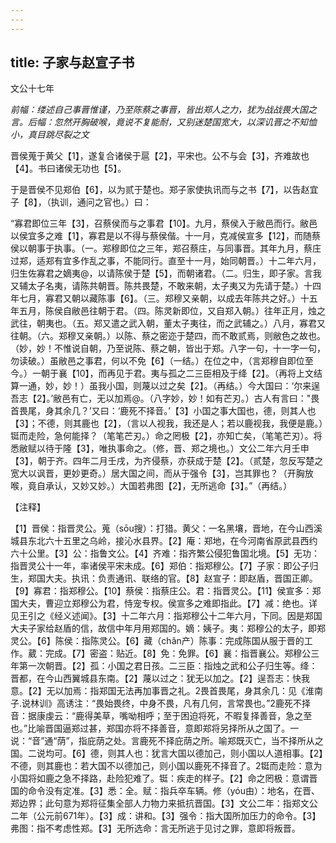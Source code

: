 ```yaml
---
---
---
```

title: 子家与赵宣子书
---



文公十七年

*前幅：缕述自己事晋惟谨，乃至陈蔡之事晋，皆出郑人之力，犹为战战畏大国之言。后幅：忽然开胸破喉，竟说不复能耐，又别迷楚国宽大，以深讥晋之不知恤小，真目跳尽裂之文*

晋侯蒐于黄父【1】，遂复合诸侯于扈【2】，平宋也。公不与会【3】，齐难故也【4】。书曰诸侯无功也【5】。

于是晋侯不见郑伯【6】，以为贰于楚也。郑子家使执讯而与之书【7】，以告赵宜子【8】，（执训，通问之官也。）曰：

“寡君即位三年【3】，召蔡侯而与之事君【10】。九月，蔡侯入于敝邑而行。敝邑以侯宜多之难【1】，寡君是以不得与蔡侯偕。十一月，克减侯宣多【12】，而随蔡侯以朝事于执事。（一。郑穆即位之三年，郑召蔡庄，与同事晋。其年九月，蔡庄过郑，适郑有宜多作乱之事，不能同行。直至十一月，始同朝晋。）十二年六月，归生佐寡君之嫡夷@，以请陈侯于楚【5】，而朝诸君。（二。归生，即子家。言我又辅太子名夷，请陈共朝晋。陈共畏楚，不敢来朝，太子夷又为先请于楚。）十四年七月，寡君又朝以藏陈事【6】。（三。郑穆又亲朝，以成去年陈共之好。）十五年五月，陈侯自敝邑往朝于君。（四。陈灵新即位，又自郑入朝。）往年正月，烛之武往，朝夷也。（五。郑又遣之武入朝，董太子夷往，而之武辅之。）八月，寡君又往朝。（六。郑穆又亲朝。）以陈、蔡之密迩于楚四，而不敢贰焉，则敝色之故也。（妙，妙！不惟说自朝，乃至说陈、蔡之朝，皆出于郑。八字一句，十一字一句，勿读破。）虽敝邑之事君，何以不免【6】（一结。）在位之中，（言郑穆自即位至今。）一朝于襄【10】，而再见于君。夷与孤之二三臣相及于绛【2】。（再将上文结算一通，妙，妙！）虽我小国，则蔑以过之矣【2】。（再结。）今大国曰：‘尔来逞吾志【2】。’敝邑有亡，无以加焉@。（八字妙，妙！如有芒刃。）古人有言曰："畏首畏尾，身其余几？’又曰：‘鹿死不择音。’【3】小国之事大国也，德，则其人也【3】；不德，则其鹿也【2】，（言以人视我，我还是人；若以鹿视我，我便是鹿。）铤而走险，急何能择？（笔笔芒刃。）命之罔极【2】，亦知亡矣，（笔笔芒刃）。将悉敝赋以待于隆【3】，唯执事命之。（修，晋、郑之境也。）文公二年六月壬申【3】，朝于齐。四年二月壬戌，为齐侵蔡，亦获成于楚【2】。（贰楚，忽反写楚之宽大以讽晋，更妙更奇。）居大国之间，而从于强令【3】，岂其罪也？（开胸放喉，竟自承认，又妙又妙。）大国若弗图【2】，无所逃命【3】。”（再结。）

【注释】

【1】晋侯：指晋灵公。蒐（sōu搜）：打猎。黄父：一名黑壤，晋地，在今山西溪城县东北六十五里之乌岭，接沁水县界。【2】庵：郑地，在今河南省原武县西约六十公里。【3】公：指鲁文公。【4】齐难：指齐繁公侵犯鲁国北境。【5】无功：指晋灵公十一年，率诸侯平宋未成。【6】郑伯：指郑穆公。【7】子家：即公子归生，郑国大夫。执讯：负责通讯、联络的官。【8】赵宣子：即赵盾，晋国正卿。【9】寡君：指郑穆公。【10】蔡侯：指蔡庄公。君：指晋灵公。【11】侯宣多：郑国大夫，曹迎立郑穆公为君，恃宠专权。侯宣多之难即指此。【7】减：绝也。详见王引之《经义述闻》。【3】十二年六月：指郑穆公十二年六月，下同。因是郑国大夫子家给赵盾的信，故信中年月用郑国的。嫡：姨子。夷：郑穆公的太子，即郑灵公。【6】陈侯：指陈灵公。【6】藏（chǎn产）陈事：完成陈国从服于晋的工作。葳：完成。【7】密盗：贴近。【8】免：免罪。【6】襄：指晋襄公。郑穆公三年第一次朝晋。【2】孤：小国之君日孩。二三臣：指烛之武和公子归生等。绛：晋都，在今山西翼城县东南。【2】蔑以过之：犹无以加之。【2】逞吾志：快我意。【2】无以加焉：指郑国无法再加事晋之礼。2畏首畏尾，身其余几：见《淮南子.说林训》高诱注：“畏始畏终，中身不畏，凡有几何，言常畏也。”2鹿死不择音：据康虔云：“鹿得美草，嘴呦相呼；至于困迫将死，不暇复择善音，急之至也。”比喻晋国逼郑过甚，郑国亦将不择善音，意即郑将另择所从之国了。一说：“音”通“荫”，指庇荫之处。言鹿死不择庇荫之所。喻郑既灭亡，当不择所从之国。二说均可。【6】德，则其人也：犹言大国以德加己，则小国以人道相事。【2】不德，则其鹿也：若大国不以德加己，则小国以鹿死不择音了。2铤而走险：意为小国将如鹿之急不择路，赴险犯难了。铤：疾走的样子。【2】命之罔极：意谓晋国的命令没有定准。【3】悉：全。赋：指兵卒车辆。修（yóu由）：地名，在晋、郑边界；此句意为郑将征集全部人力物力来抵抗晋国。【3】文公二年：指郑文公二年（公元前671年）。【3】成：讲和。【3】强令：指大国所加压力的命令。【3】弗图：指不考虑性郑。【3】无所选命：言无所逃于见讨之罪，意即将叛晋。